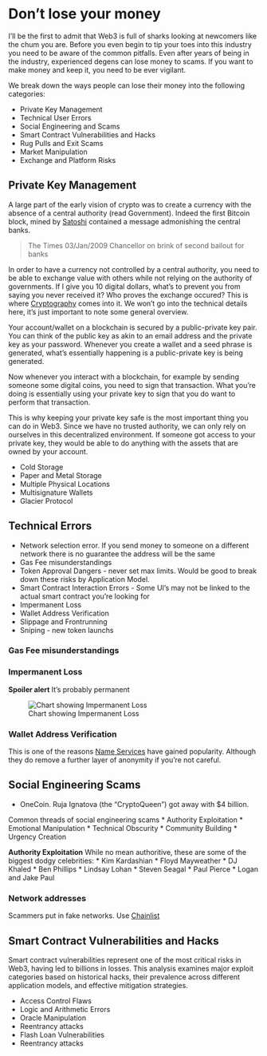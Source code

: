 # Don't lose your money

I'll be the first to admit that Web3 is full of sharks looking at newcomers like the chum you are. Before you even begin to tip your toes into this industry you need to be aware of the common pitfalls. Even after years of being in the industry, experienced degens can lose money to scams. If you want to make money and keep it, you need to be ever vigilant.

We break down the ways people can lose their money into the following categories:

* Private Key Management
* Technical User Errors
* Social Engineering and Scams
* Smart Contract Vulnerabilities and Hacks
* Rug Pulls and Exit Scams
* Market Manipulation
* Exchange and Platform Risks

## Private Key Management
A large part of the early vision of crypto was to create a currency with the absence of a central authority (read Government). Indeed the first Bitcoin block, mined by [Satoshi](../essentials/icons.qmd#satoshi-nakamoto) contained a message admonishing the central banks. 

> The Times 03/Jan/2009 Chancellor on brink of second bailout for banks

In order to have a currency not controlled by a central authority, you need to be able to exchange value with others while not relying on the authority of governments. If I give you 10 digital dollars, what's to prevent you from saying you never received it? Who proves the exchange occured? This is where [Cryptography](../technical/cryptography.qmd) comes into it. We won't go into the technical details here, it's just important to note some general overview.

Your account/wallet on a blockchain is secured by a public-private key pair. You can think of the public key as akin to an email address and the private key as your password. Whenever you create a wallet and a seed phrase is generated, what's essentially happening is a public-private key is being generated. 

Now whenever you interact with a blockchain, for example by sending someone some digital coins, you need to sign that transaction. What you're doing is essentially using your private key to sign that you do want to perform that transaction.

This is why keeping your private key safe is the most important thing you can do in Web3. Since we have no trusted authority, we can only rely on ourselves in this decentralized environment. If someone got access to your private key, they would be able to do anything with the assets that are owned by your account. 

* Cold Storage
* Paper and Metal Storage
* Multiple Physical Locations
* Multisignature Wallets
* Glacier Protocol

## Technical Errors

* Network selection error. If you send money to someone on a different network there is no guarantee the address will be the same
* Gas Fee misunderstandings
* Token Approval Dangers - never set max limits. Would be good to break down these risks by Application Model.
* Smart Contract Interaction Errors - Some UI's may not be linked to the actual smart contract you're looking for
* Impermanent Loss
* Wallet Address Verification
* Slippage and Frontrunning
* Sniping - new token launchs


### Gas Fee misunderstandings

::: {.callout-note}
<blockquote class="twitter-tweet">
<a href="https://twitter.com/binance/status/1322508812738269186"></a>
</blockquote>
:::

::: {.callout-note}
<blockquote class="twitter-tweet">
<a href="https://twitter.com/ChemistDeFi/status/1757692072536981909"></a>
</blockquote>
:::

::: {.callout-note}
<blockquote class="twitter-tweet">
<a href="https://twitter.com/DreadBong0/status/1364171390866358272"></a>
</blockquote>
:::

### Impermanent Loss {#IL}
**Spoiler alert** It's probably permanent

![Chart showing Impermanent Loss](../../images/defi/il.svg)

::: {.callout-note}
<blockquote class="twitter-tweet">
<a href="https://twitter.com/DeathByFiat/status/1313222952763170817"></a>
</blockquote>
:::

### Wallet Address Verification
This is one of the reasons [Name Services](../technical/dapps.qmd#name-services) have gained popularity. Although they do remove a further layer of anonymity if you're not careful.

## Social Engineering Scams

* OneCoin. Ruja Ignatova (the "CryptoQueen") got away with $4 billion. 

Common threads of social engineering scams
* Authority Exploitation
* Emotional Manipulation
* Technical Obscurity
* Community Building
* Urgency Creation

**Authority Exploitation**
While no mean authoritive, these are some of the biggest dodgy celebrities:
* Kim Kardashian
* Floyd Mayweather
* DJ Khaled
* Ben Phillips
* Lindsay Lohan
* Steven Seagal
* Paul Pierce
* Logan and Jake Paul

### Network addresses
Scammers put in fake networks. Use [Chainlist](https://chainlist.org/)

## Smart Contract Vulnerabilities and Hacks

Smart contract vulnerabilities represent one of the most critical risks in Web3, having led to billions in losses. This analysis examines major exploit categories based on historical hacks, their prevalence across different application models, and effective mitigation strategies.

* Access Control Flaws
* Logic and Arithmetic Errors
* Oracle Manipulation
* Reentrancy attacks
* Flash Loan Vulnerabilities
* Reentrancy attacks